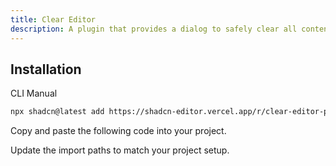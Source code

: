 ```yaml
---
title: Clear Editor
description: A plugin that provides a dialog to safely clear all content from the editor.
---
```


<ComponentPreview
  name="clear-editor-plugin-demo"
  className="[&_.preview>[data-orientation=vertical]]:sm:max-w-[70%]"
  description="A plugin that provides a dialog to safely clear all content from the editor."
/>

## Installation

<Tabs defaultValue="cli">

<TabsList>
  <TabsTrigger value="cli">CLI</TabsTrigger>
  <TabsTrigger value="manual">Manual</TabsTrigger>
</TabsList>

<TabsContent value="cli">

```bash
npx shadcn@latest add https://shadcn-editor.vercel.app/r/clear-editor-plugin.json
```

</TabsContent>

<TabsContent value="manual">

<Steps>

<Step>Copy and paste the following code into your project.</Step>

<ComponentSource name="clear-editor-plugin" />

<Step>Update the import paths to match your project setup.</Step>

</Steps>

</TabsContent>

</Tabs>